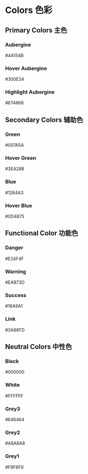 
<Meta title="02 - Colors 色彩" component={ColorBlock} />

# Colors 色彩

## Primary Colors 主色

<ColorBlock type="primary">
  <h3>Aubergine</h3>
  <p>#4A154B</p>
</ColorBlock>
<ColorBlock type="primary" degree="dark">
  <h3>Hover Aubergine</h3>
  <p>#300E34</p>
</ColorBlock>
<ColorBlock type="primary" degree="light">
  <h3>Highlight Aubergine</h3>
  <p>#674868</p>
</ColorBlock>

## Secondary Colors 辅助色

<div>
  <ColorBlock type="secondary">
    <h3>Green</h3>
    <p>#007A5A</p>
  </ColorBlock>
  <ColorBlock type="secondary" degree="light">
    <h3>Hover Green</h3>
    <p>#3EA288</p>
  </ColorBlock>
</div>
<div>
  <ColorBlock type="secondary" degree="blue">
    <h3>Blue</h3>
    <p>#1264A3</p>
  </ColorBlock>
  <ColorBlock type="secondary" degree="dark-blue">
    <h3>Hover Blue</h3>
    <p>#0D4875</p>
  </ColorBlock>
</div>

## Functional Color 功能色

<div>
  <ColorBlock type="functional" degree="danger">
    <h3>Danger</h3>
    <p>#E24F4F</p>
  </ColorBlock>
  <ColorBlock type="functional" degree="warning">
    <h3>Warning</h3>
    <p>#EAB73D</p>
  </ColorBlock>
  <ColorBlock type="functional" degree="success">
    <h3>Success</h3>
    <p>#16A9A1</p>
  </ColorBlock>
  <ColorBlock type="functional" degree="info">
    <h3>Link</h3>
    <p>#3A88FD</p>
  </ColorBlock>
</div>

## Neutral Colors 中性色

<div>
  <ColorBlock type="neutral" degree="black">
    <h3>Black</h3>
    <p>#000000</p>
  </ColorBlock>
  <ColorBlock type="neutral" degree="white">
    <h3>White</h3>
    <p>#FFFFFF</p>
  </ColorBlock>
</div>
<div>
  <ColorBlock type="neutral" degree="dark-gray">
    <h3>Grey3</h3>
    <p>#646464</p>
  </ColorBlock>
  <ColorBlock type="neutral" degree="middle-gray">
    <h3>Grey2</h3>
    <p>#A8A8A8</p>
  </ColorBlock>
  <ColorBlock type="neutral" degree="light-gray">
    <h3>Grey1</h3>
    <p>#F6F6F6</p>
  </ColorBlock>
</div>
